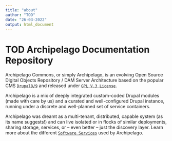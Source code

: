 ```yaml
---
title: "about"
author: "TOD"
date: "26-03-2022"
output: html_document
---
```


# TOD Archipelago Documentation Repository

Archipelago Commons, or simply Archipelago, is an evolving Open Source Digital Objects Repository / DAM Server Architecture based on the popular CMS [`Drupal8/9`](https://www.drupal.org) and released under [`GPL V.3 License`](https://www.gnu.org/licenses/gpl-3.0.txt).

Archipelago is a mix of deeply integrated custom-coded Drupal modules (made with care by us) and a curated and well-configured Drupal instance, running under a discrete and well-planned set of service containers.

Archipelago was dreamt as a multi-tenant, distributed, capable system (as its name suggests!) and can live isolated or in flocks of similar deployments, sharing storage, services, or -- even better -- just the discovery layer. Learn more about the different [`Software Services`](docs/devops.md) used by Archipelago.
